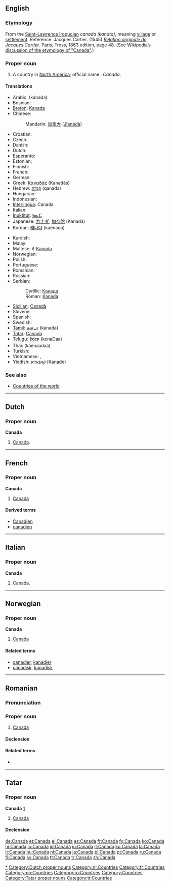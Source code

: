{{see|Canadá|Ca-na-đa}}
==English==
{{wikipedia}}

===Etymology===
From the [[Laurentian|Saint-Lawrence Iroquoian]] ''canada'' ''(kanata)'', meaning [[village]] or [[settlement]]. Reference: Jacques Cartier. (1545).'' [http://www.gutenberg.org/files/12356/12356-h/12356-h.htm Relation originale de Jacques Cartier]''. Paris, Tross, 1863 edition, page 48.  (See [[w:Canada's name|Wikipedia’s discussion of the etymology of "Canada"]].)

===Proper noun===
{{en-proper noun}}

# A country in [[North America]]; official name : ''Canada''.

====Translations====
{{trans-top|Country in North America}}
*Arabic: {{Arab|[[كندا]]}} (kánada) {{f}}
*Bosnian: {{t-|bs|Kanada|f}}
*[[Breton]]: [[Kanada]]
*Chinese:
*:Mandarin: [[加拿大]] ([[Jīanádà]])
*Croatian: {{t-|hr|Kanada|f}}
* Czech: {{t-|cs|Kanada|f}}
* Danish: {{t-|da|Canada}}
* Dutch: {{t+|nl|Canada}}
* Esperanto: {{t+|eo|Kanado|xs=Esperanto}}
* Estonian: {{t-|et|Kanada}}
* Finnish: {{t+|fi|Kanada}}
* French: {{t+|fr|Canada|m}}
* German: {{t+|de|Kanada}}
*Greek: [[Καναδάς]] (Kanadás)
*Hebrew: [[קנדה|קָנָדָּה]] (qanada)
* Hungarian: {{t+|hu|Kanada}}
* Indonesian: {{t-|id|Kanada|xs=Indonesian}}
*[[Interlingua]]: Canada
* Italian: {{t+|it|Canada|m}}
*[[Inuktitut]]: [[ᑲᓇᑕ]]
*Japanese: [[カナダ]], [[加奈陀]] (Kanada)
*Korean: [[캐나다]] (kaenada)
{{trans-mid}}
*Kurdish: {{KUchar|[[که‌نه‌دا]]}}
* Malay: {{t-|ms|Kanada|xs=Malay}}
*Maltese: il-[[Kanada]]
* Norwegian: {{t-|no|Canada}}
* Polish: {{t+|pl|Kanada|f}}
* Portuguese: {{t+|pt|Canadá|m}}
* Romanian: {{t-|ro|Canada|f}}
* Russian: {{t+|ru|Канада|f|tr=Kanáda|sc=Cyrl}}
*Serbian:
*:Cyrillic: [[Канада#Serbian|Канада]] {{f}}
*:Roman: [[Kanada]] {{f}}
*[[Sicilian]]: [[Canadà]] {{m}}
* Slovene: {{t+|sl|Kanada|f}}
* Spanish: {{t+|es|Canadá|m}}
* Swedish: {{t+|sv|Kanada}}
*[[Tamil]]: [[கனடா]] (kanada)
*[[Tatar]]: [[Canada#Tatar|Canada]]
*[[Telugu]]: [[కెనడా]] (kenaDaa)
*Thai: {{THchar|[[แคนาดา]]}} (kâenaadaa)
* Turkish: {{t+|tr|Kanada}}
* Vietnamese: {{t-|vi|Gia Nã Đại|xs=Vietnamese}}, {{t-|vi|Ca-na-đa|xs=Vietnamese}}
*Yiddish: [[קאַנאַדע]] (Kanade)
{{trans-bottom}}

===See also===
*[[Countries of the world]]

[[Category:Canada|*]]

----

==Dutch==

===Proper noun===
'''Canada''' {{n}}

# [[#English|Canada]].

[[Category:Dutch proper nouns]]
[[Category:nl:Countries]]

----

==French==

===Proper noun===
'''Canada''' {{f}}

# [[#English|Canada]]

====Derived terms====
*[[Canadien]]
*[[canadien]]

[[Category:fr:Countries]]

----

==Italian==

===Proper noun===
'''Canada''' {{m}}

# Canada.

----

==Norwegian==

===Proper noun===
'''Canada'''

# [[#English|Canada]]

====Related terms====
*[[canadier]], [[kanadier]]
*[[canadisk]], [[kanadisk]]

[[Category:no:Countries]]

----

==Romanian==

===Pronunciation===
{{IPA|[kanada]|lang=ro}}

===Proper noun===
{{infl|ro|proper noun|gender=f}}

# [[#English|Canada]]

====Declension====
{{ro-country|gend=f|Canadei}}

====Related terms====
* {{l|ro|canadian}}

[[Category:ro:Countries]]

----

==Tatar==

===Proper noun===
'''Canada''' [http://www.azatliq.org/news/international/tb/archives/2005/07/06.asp]

# [[Canada#English|Canada]]

====Declension====
{{tt-latin-noun|nıñ|ga|nı|da|dan}}

[[Category:Countries]]
[[Category:Tatar proper nouns]]
[[Category:tt:Countries]]

[[de:Canada]]
[[et:Canada]]
[[el:Canada]]
[[es:Canada]]
[[fr:Canada]]
[[fy:Canada]]
[[ko:Canada]]
[[hi:Canada]]
[[io:Canada]]
[[id:Canada]]
[[iu:Canada]]
[[it:Canada]]
[[ku:Canada]]
[[la:Canada]]
[[lt:Canada]]
[[hu:Canada]]
[[nl:Canada]]
[[ja:Canada]]
[[pl:Canada]]
[[pt:Canada]]
[[ru:Canada]]
[[fi:Canada]]
[[sv:Canada]]
[[tt:Canada]]
[[tr:Canada]]
[[zh:Canada]]